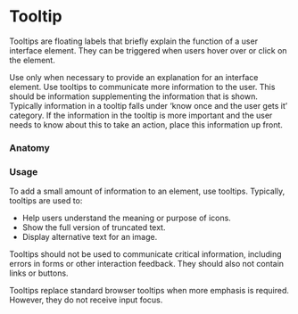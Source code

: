 

<Meta of={TooltipStories} />

# Tooltip

Tooltips are floating labels that briefly explain the function of a user interface element. They can be triggered when users hover over or click on the element.

Use only when necessary to provide an explanation for an interface element.
Use tooltips to communicate more information to the user. This should be information supplementing the information that is shown. Typically information in a tooltip falls under ‘know once and the user gets it’ category. If the information in the tooltip is more important and the user needs to know about this to take an action, place this information up front.

### Anatomy

### Usage

To add a small amount of information to an element, use tooltips. Typically, tooltips are used to:

- Help users understand the meaning or purpose of icons.
- Show the full version of truncated text.
- Display alternative text for an image.

Tooltips should not be used to communicate critical information, including errors in forms or other interaction feedback. They should also not contain links or buttons.

Tooltips replace standard browser tooltips when more emphasis is required. However, they do not receive input focus.
